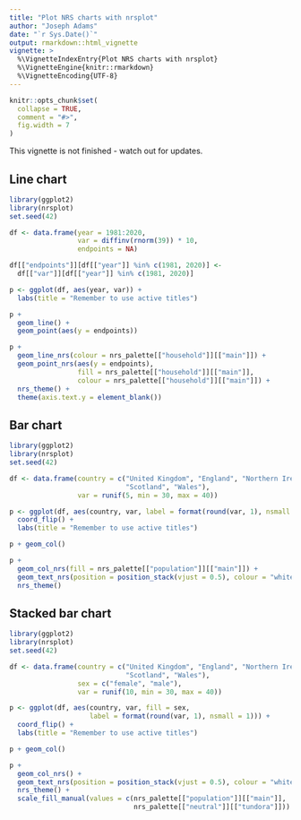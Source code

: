 ```yaml
---
title: "Plot NRS charts with nrsplot"
author: "Joseph Adams"
date: "`r Sys.Date()`"
output: rmarkdown::html_vignette
vignette: >
  %\VignetteIndexEntry{Plot NRS charts with nrsplot}
  %\VignetteEngine{knitr::rmarkdown}
  %\VignetteEncoding{UTF-8}
---
```


```r
knitr::opts_chunk$set(
  collapse = TRUE,
  comment = "#>",
  fig.width = 7
)
```

This vignette is not finished - watch out for updates.

## Line chart

```r
library(ggplot2)
library(nrsplot)
set.seed(42)

df <- data.frame(year = 1981:2020,
                 var = diffinv(rnorm(39)) * 10,
                 endpoints = NA)

df[["endpoints"]][df[["year"]] %in% c(1981, 2020)] <-
  df[["var"]][df[["year"]] %in% c(1981, 2020)]

p <- ggplot(df, aes(year, var)) +
  labs(title = "Remember to use active titles")

p +
  geom_line() +
  geom_point(aes(y = endpoints))
```

```r
p +
  geom_line_nrs(colour = nrs_palette[["household"]][["main"]]) + 
  geom_point_nrs(aes(y = endpoints),
                 fill = nrs_palette[["household"]][["main"]],
                 colour = nrs_palette[["household"]][["main"]]) +
  nrs_theme() +
  theme(axis.text.y = element_blank())
```

## Bar chart

```r
library(ggplot2)
library(nrsplot)
set.seed(42)

df <- data.frame(country = c("United Kingdom", "England", "Northern Ireland",
                             "Scotland", "Wales"),
                 var = runif(5, min = 30, max = 40))

p <- ggplot(df, aes(country, var, label = format(round(var, 1), nsmall = 1))) +
  coord_flip() +
  labs(title = "Remember to use active titles")

p + geom_col()
```

```r
p +
  geom_col_nrs(fill = nrs_palette[["population"]][["main"]]) +
  geom_text_nrs(position = position_stack(vjust = 0.5), colour = "white") +
  nrs_theme()
```

## Stacked bar chart

```r
library(ggplot2)
library(nrsplot)
set.seed(42)

df <- data.frame(country = c("United Kingdom", "England", "Northern Ireland",
                             "Scotland", "Wales"),
                 sex = c("female", "male"),
                 var = runif(10, min = 30, max = 40))

p <- ggplot(df, aes(country, var, fill = sex,
                    label = format(round(var, 1), nsmall = 1))) +
  coord_flip() +
  labs(title = "Remember to use active titles")

p + geom_col()
```



```r
p +
  geom_col_nrs() +
  geom_text_nrs(position = position_stack(vjust = 0.5), colour = "white") +
  nrs_theme() +
  scale_fill_manual(values = c(nrs_palette[["population"]][["main"]],
                               nrs_palette[["neutral"]][["tundora"]]))
```
